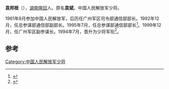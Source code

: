 '''袁邦根'''（{{bd|1944年|1月||}}），[[湖南|湖南]][[隆回|隆回]]人。原名'''袁斌'''。中国人民解放军少将。

1961年8月参加中国人民解放军，后历任广州军区司令部通信部部长。1992年12月，任总参谋部通信部副部长。1995年7月，任总参谋部通信部部长<ref>{{cite news|title=邵阳籍广州专家顾问组会议隆重召开|url=http://www.mofcom.gov.cn/aarticle/difang/hunan/200512/20051200924326.html|accessdate=2014-12-11|newspaper=中华人民共和国商务部}}</ref>。1999年12月，任广州军区副参谋长。1994年7月，晋升为少将军衔<ref>{{cite news|title=原总参通信部部长袁邦根将军视察中雅无线|url=http://www.meshcn.com/news/newsshow.aspx?id=81|accessdate=2014-12-11|newspaper=.meshcn|deadurl=yes|archiveurl=https://web.archive.org/web/20141211095344/http://www.meshcn.com/news/newsshow.aspx?id=81|archivedate=2014-12-11|df=}}</ref>。

==参考==
{{reflist}}
{{start box}}
{{s-mil}}
{{s-before|[[李云生|李云生]]}}
{{s-title|[[中国人民解放军总参谋部信息化部|中国人民解放军总参谋部信息化部]]部长|1995年8月-1999年12月}} 
{{s-after|[[徐小岩|徐小岩]]}}
{{end box}}
{{中国军事人物小作品}}
[[Category:中国人民解放军少将|Category:中国人民解放军少将]]
